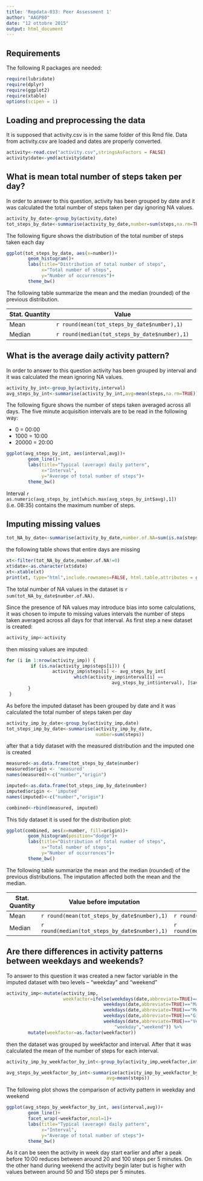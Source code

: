 ```yaml
---
title: 'Repdata-033: Peer Assessment 1'
author: "AAGP80"
date: "12 ottobre 2015"
output: html_document
---
```



## Requirements
The following R packages are needed:

```r
require(lubridate)
require(dplyr)
require(ggplot2)
require(xtable)
options(scipen = 1)
```


## Loading and preprocessing the data
It is supposed that activity.csv is in the same folder of this Rmd file.
Data from activity.csv are loaded and dates are properly converted.

```r
activity<-read.csv("activity.csv",stringsAsFactors = FALSE)
activity$date<-ymd(activity$date)
```


## What is mean total number of steps taken per day?
In order to answer to this question, activity has been grouped by date and it was calculated the total number of steps taken per day ignoring NA values.

```r
activity_by_date<-group_by(activity,date)
tot_steps_by_date<-summarise(activity_by_date,number=sum(steps,na.rm=TRUE))
```

The following figure shows the distribution of the total number of steps taken each day

```r
ggplot(tot_steps_by_date, aes(x=number))+
        geom_histogram()+
        labs(title="Distribution of total number of steps",
             x="Total number of steps",
             y="Number of occurrences")+
        theme_bw()
```

The following table summarize the mean and the median (rounded) of the previous distribution.

Stat. Quantity  | Value
 ------------- | -------------
 Mean          | `r round(mean(tot_steps_by_date$number),1)` 
 Median        | `r round(median(tot_steps_by_date$number),1)`


## What is the average daily activity pattern?
In order to answer to this question activity has been grouped by interval and it was calculated the mean ignoring NA values.

```r
activity_by_int<-group_by(activity,interval)
avg_steps_by_int<-summarise(activity_by_int,avg=mean(steps,na.rm=TRUE))
```

The following figure shows the number of steps taken averaged across all days. The five minute acquisition intervals are to be read in the following way:

* 0 = 00:00
* 1000 = 10:00
* 20000 = 20:00

```r
ggplot(avg_steps_by_int, aes(interval,avg))+
        geom_line()+
        labs(title="Typical (average) daily pattern",
             x="Interval",
             y="Average of total number of steps")+
        theme_bw()
```

Interval `r as.numeric(avg_steps_by_int[which.max(avg_steps_by_int$avg),1])` (i.e. 08:35) contains the maximum number of steps.


## Imputing missing values

```r
tot_NA_by_date<-summarise(activity_by_date,number.of.NA=sum(is.na(steps)))
```

the following table shows that entire days are missing

```r
xt<-filter(tot_NA_by_date,number.of.NA!=0)
xt$date<-as.character(xt$date)
xt<-xtable(xt)
print(xt, type="html",include.rownames=FALSE, html.table.attributes = getOption("xtable.html.table.attributes","border=0"))
```

The total number of NA values in the dataset is `r sum(tot_NA_by_date$number.of.NA)`.

Since the presence of NA values may introduce bias into some calculations, it was chosen to impute to missing values intervals the number of steps taken averaged across all days for that interval.
As first step a new dataset is created: 
```r
activity_imp<-activity
```

then missing values are imputed:

```r
for (i in 1:nrow(activity_imp)) {
         if (is.na(activity_imp$steps[i])) {
                 activity_imp$steps[i] <- avg_steps_by_int[
                         which(activity_imp$interval[i] == 
                                       avg_steps_by_int$interval), ]$avg
        }
 }
```

As before the imputed dataset has been grouped by date and it was calculated the total number of steps taken per day

```r
activity_imp_by_date<-group_by(activity_imp,date)
tot_steps_imp_by_date<-summarise(activity_imp_by_date,
                                 number=sum(steps))
```

after that a tidy dataset with the measured distribution and the imputed one is created

```r
measured<-as.data.frame(tot_steps_by_date$number)
measured$origin <- 'measured'
names(measured)<-c("number","origin")

imputed<-as.data.frame(tot_steps_imp_by_date$number)
imputed$origin <- 'imputed'
names(imputed)<-c("number","origin")

combined<-rbind(measured, imputed)
```

This tidy dataset it is used for the distribution plot:

```r
ggplot(combined, aes(x=number, fill=origin))+
        geom_histogram(position="dodge")+
        labs(title="Distribution of total number of steps",
             x="Total number of steps",
             y="Number of occurrences")+
        theme_bw()
```

The following table summarize the mean and the median (rounded) of the previous distributions. The imputation affected both the mean and the median.

Stat. Quantity  | Value before imputation | Value after imputation
 ------------- | ------------- | -------------
 Mean          | `r round(mean(tot_steps_by_date$number),1)` | `r round(mean(tot_steps_imp_by_date$number),1)`
 Median        | `r round(median(tot_steps_by_date$number),1)` | `r round(median(tot_steps_imp_by_date$number),1)`

## Are there differences in activity patterns between weekdays and weekends?

To answer to this question it was created a new factor variable in the imputed dataset with two levels – “weekday” and “weekend” 

```r
activity_imp<-mutate(activity_imp,
                     weekfactor=ifelse(weekdays(date,abbreviate=TRUE)=="Lun" |
                                    weekdays(date,abbreviate=TRUE)=="Mar" |
                                    weekdays(date,abbreviate=TRUE)=="Mer" |
                                    weekdays(date,abbreviate=TRUE)=="Gio" |
                                    weekdays(date,abbreviate=TRUE)=="Ven",
                                        "weekday","weekend")) %>%
        mutate(weekfactor=as.factor(weekfactor))
```

then the dataset was grouped by weekfactor and interval. After that it was calculated the mean of the number of steps for each interval.

```r
activity_imp_by_weekfactor_by_int<-group_by(activity_imp,weekfactor,interval)

avg_steps_by_weekfactor_by_int<-summarise(activity_imp_by_weekfactor_by_int,
                                     avg=mean(steps))
````

The following plot shows the comparison of activity pattern in weekday and weekend

```r
ggplot(avg_steps_by_weekfactor_by_int, aes(interval,avg))+
        geom_line()+
        facet_wrap(~weekfactor,ncol=1)+
        labs(title="Typical (average) daily pattern",
             x="Interval",
             y="Average of total number of steps")+
        theme_bw()
```

As it can be seen the activity in week day start earlier and after a peak before 10:00 reduces between around 20 and 100 steps per 5 minutes. On the other hand during weekend the activity begin later but is higher with values between around 50 and 150 steps per 5 minutes. 